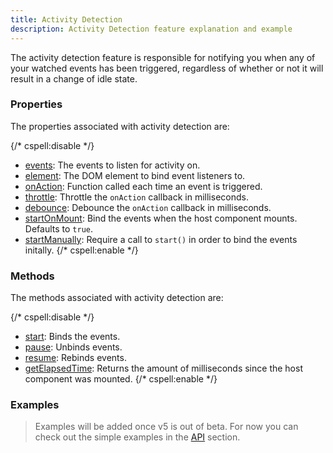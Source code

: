 ```yaml
---
title: Activity Detection
description: Activity Detection feature explanation and example
---
```


The activity detection feature is responsible for notifying you when any of your
watched events has been triggered, regardless of whether or not it will result in
a change of idle state.

### Properties

The properties associated with activity detection are:

{/* cspell:disable */}
- [events](/docs/api/props#events): The events to listen for activity on.
- [element](/docs/api/props#element): The DOM element to bind event listeners to.
- [onAction](/docs/api/props#onaction): Function called each time an event is triggered.
- [throttle](/docs/api/props#throttle): Throttle the `onAction` callback in milliseconds.
- [debounce](/docs/api/props#debounce): Debounce the `onAction` callback in milliseconds.
- [startOnMount](/docs/api/props#startonmount): Bind the events when the host component mounts. Defaults to `true`.
- [startManually](/docs/api/props#startmanually): Require a call to `start()` in order to bind the events initally.
{/* cspell:enable */}

### Methods

The methods associated with activity detection are:

{/* cspell:disable */}
- [start](/docs/api/methods#start): Binds the events.
- [pause](/docs/api/methods#pause): Unbinds events.
- [resume](/docs/api/methods#resume): Rebinds events.
- [getElapsedTime](/docs/api/methods#getelapsedtime): Returns the amount of milliseconds since the host component was mounted.
{/* cspell:enable */}

### Examples

> Examples will be added once v5 is out of beta. For now you can check out the
> simple examples in the [API](/docs/api/use-idle-timer) section.
